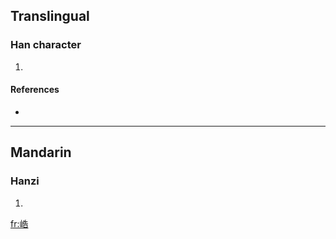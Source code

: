 ==Translingual==

===Han character===
{{Han char|rn=46|rad=山|as=07|sn=10|four=|canj=山竹土口 (UHGR)}}

# {{defn|Han|sort=山07}}

====References====
* {{Han ref|kx=0312.140|dkj=08118|dj=0612.190|hdz=10774.130|uh=5CFC|ud=23804}}

----

==Mandarin==

===Hanzi===
{{cmn-hanzi|pin=[[hào]] ([[hao4]])|wg=hao<sup>4</sup>}}

# {{defn|Mandarin}}

[[fr:峼]]